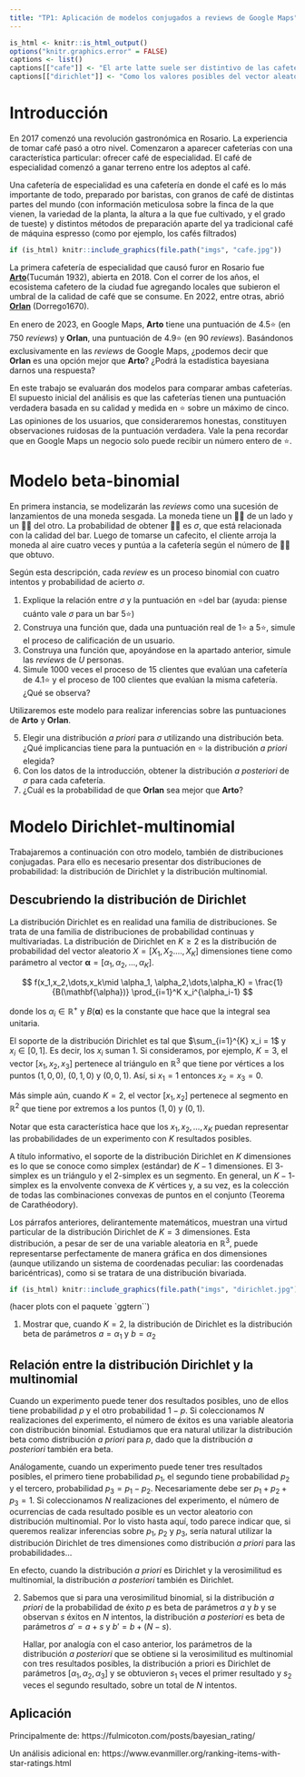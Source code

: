 ```yaml
---
title: "TP1: Aplicación de modelos conjugados a reviews de Google Maps"
---
```


```r
is_html <- knitr::is_html_output()
options("knitr.graphics.error" = FALSE)
captions <- list()
captions[["cafe"]] <- "El arte latte suele ser distintivo de las cafeterías de especialidad"
captions[["dirichlet"]] <- "Como los valores posibles del vector aleatorio tridimensional yacen en un plano, la distribución de probabilidad puede representarse gráficamente con facilidad "
```

# Introducción

En 2017 comenzó una revolución gastronómica en Rosario. La experiencia de tomar café pasó a otro nivel. Comenzaron a aparecer cafeterías con una característica particular: ofrecer café de especialidad. El café de especialidad comenzó a ganar terreno entre los adeptos al café.

Una cafetería de especialidad es una cafetería en donde el café es lo más importante de todo, preparado por baristas, con granos de café de distintas partes del mundo (con información meticulosa sobre la finca de la que vienen, la variedad de la planta, la altura a la que fue cultivado, y el grado de tueste) y distintos métodos de preparación aparte del ya tradicional café de máquina espresso (como por ejemplo, los cafés filtrados)

```r
if (is_html) knitr::include_graphics(file.path("imgs", "cafe.jpg"))
```

La primera cafetería de especialidad que causó furor en Rosario fue [**Arto**](https://www.instagram.com/artocafe/?hl=es)(Tucumán 1932), abierta en 2018. Con el correr de los años, el ecosistema cafetero de la ciudad fue agregando locales que subieron el umbral de la calidad de café que se consume. En 2022, entre otras, abrió [**Orlan**](https://www.instagram.com/cafeorlan/?hl=es) (Dorrego1670).

En enero de 2023, en Google Maps, **Arto** tiene una puntuación de 4.5⭐ (en 750 *reviews*) y **Orlan**, una puntuación de 4.9⭐ (en 90 *reviews*). Basándonos exclusivamente en las *reviews* de Google Maps, ¿podemos decir que **Orlan** es una opción mejor que **Arto**? ¿Podrá la estadística bayesiana darnos una respuesta?

En este trabajo se evaluarán dos modelos para comparar ambas cafeterías. El supuesto inicial del análisis es que las cafeterías tienen una puntuación verdadera basada en su calidad y medida en ⭐ sobre un máximo de cinco. Las opiniones de los usuarios, que consideraremos honestas, constituyen observaciones ruidosas de la puntuación verdadera. Vale la pena recordar que en Google Maps un negocio solo puede recibir un número entero de ⭐.

# Modelo beta-binomial

En primera instancia, se modelizarán las *reviews* como una sucesión de lanzamientos de una moneda sesgada. La moneda tiene un 👍🏼 de un lado y un 👎🏼 del otro. La probabilidad de obtener 👍🏼 es $\sigma$, que está relacionada con la calidad del bar. Luego de tomarse un cafecito, el cliente arroja la moneda al aire cuatro veces y puntúa a la cafetería según el número de 👍🏼 que obtuvo.

Según esta descripción, cada *review* es un proceso binomial con cuatro intentos y probabilidad de acierto $\sigma$.

1.  Explique la relación entre $\sigma$ y la puntuación en ⭐del bar (ayuda: piense cuánto vale $\sigma$ para un bar 5⭐)
2.  Construya una función que, dada una puntuación real de 1⭐ a 5⭐, simule el proceso de calificación de un usuario.
3.  Construya una función que, apoyándose en la apartado anterior, simule las *reviews* de $U$ personas.
4.  Simule 1000 veces el proceso de 15 clientes que evalúan una cafetería de 4.1⭐ y el proceso de 100 clientes que evalúan la misma cafetería. ¿Qué se observa?

Utilizaremos este modelo para realizar inferencias sobre las puntuaciones de **Arto** y **Orlan**.

5.  Elegir una distribución *a priori* para $\sigma$ utilizando una distribución beta. ¿Qué implicancias tiene para la puntuación en ⭐ la distribución *a priori* elegida?
6.  Con los datos de la introducción, obtener la distribución *a posteriori* de $\sigma$ para cada cafetería.
7.  ¿Cuál es la probabilidad de que **Orlan** sea mejor que **Arto**?

<!--# https://towardsdatascience.com/adding-error-bars-to-5-star-reviews-a-bayesian-approach-d6fef78b3382 -->

# Modelo Dirichlet-multinomial

Trabajaremos a continuación con otro modelo, también de distribuciones conjugadas. Para ello es necesario presentar dos distribuciones de probabilidad: la distribución de Dirichlet y la distribución multinomial.

## Descubriendo la distribución de Dirichlet

La distribución Dirichlet es en realidad una familia de distribuciones. Se trata de una familia de distribuciones de probabilidad continuas y multivariadas. La distribución de Dirichlet en $K\geq 2$ es la distribución de probabilidad del vector aleatorio $X=[X_1,X_2.\dots,X_K]$ dimensiones tiene como parámetro al vector $\mathbf{\alpha} = [\alpha_1, \alpha_2, \dots,\alpha_K]$.

$$
f(x_1,x_2,\dots,x_k\mid \alpha_1, \alpha_2,\dots,\alpha_K) = \frac{1}{B(\mathbf{\alpha})} \prod_{i=1}^K x_i^{\alpha_i-1}
$$

donde los $\alpha_i \in \mathbb{R}^+$ y $B(\mathbf{\alpha})$ es la constante que hace que la integral sea unitaria.

El soporte de la distribución Dirichlet es tal que $\sum_{i=1}^{K} x_i = 1$ y $x_i \in [0,1]$. Es decir, los $x_i$ suman 1. Si consideramos, por ejemplo, $K=3$, el vector $[x_1, x_2, x_3]$ pertenece al triángulo en $\mathbb{R}^3$ que tiene por vértices a los puntos $(1,0,0)$, $(0,1,0)$ y $(0,0,1)$. Así, si $x_1=1$ entonces $x_2=x_3=0$.

Más simple aún, cuando $K=2$, el vector $[x_1,x_2]$ pertenece al segmento en $\mathbb{R}^2$ que tiene por extremos a los puntos $(1,0)$ y $(0,1)$.

Notar que esta característica hace que los $x_1,x_2,\dots,x_K$ puedan representar las probabilidades de un experimento con $K$ resultados posibles.

A título informativo, el soporte de la distribución Dirichlet en $K$ dimensiones es lo que se conoce como simplex (estándar) de $K-1$ dimensiones. El $3$-simplex es un triángulo y el $2$-simplex es un segmento. En general, un $K-1$-simplex es la envolvente convexa de $K$ vértices y, a su vez, es la colección de todas las combinaciones convexas de puntos en el conjunto (Teorema de Carathéodory).

Los párrafos anteriores, delirantemente matemáticos, muestran una virtud particular de la distribución Dirichlet de $K=3$ dimensiones. Esta distribución, a pesar de ser de una variable aleatoria en $\mathbb{R}^3$, puede representarse perfectamente de manera gráfica en dos dimensiones (aunque utilizando un sistema de coordenadas peculiar: las coordenadas baricéntricas), como si se tratara de una distribución bivariada.

```r
if (is_html) knitr::include_graphics(file.path("imgs", "dirichlet.jpg"))
```

(hacer plots con el paquete \`ggtern\`\`)

1.  Mostrar que, cuando $K=2$, la distribución de Dirichlet es la distribución beta de parámetros $a=\alpha_1$ y $b=\alpha_2$

## Relación entre la distribución Dirichlet y la multinomial

Cuando un experimento puede tener dos resultados posibles, uno de ellos tiene probabilidad $p$ y el otro probabilidad $1-p$. Si coleccionamos $N$ realizaciones del experimento, el número de éxitos es una variable aleatoria con distribución binomial. Estudiamos que era natural utilizar la distribución beta como distribución *a priori* para $p$, dado que la distribución *a posteriori* también era beta.

Análogamente, cuando un experimento puede tener tres resultados posibles, el primero tiene probabilidad $p_1$, el segundo tiene probabilidad $p_2$ y el tercero, probabilidad $p_3 = p_1 - p_2$. Necesariamente debe ser $p_1+p_2+p_3=1$. Si coleccionamos $N$ realizaciones del experimento, el número de ocurrencias de cada resultado posible es un vector aleatorio con distribución multinomial. Por lo visto hasta aquí, todo parece indicar que, si queremos realizar inferencias sobre $p_1$, $p_2$ y $p_3$, sería natural utilizar la distribución Dirichlet de tres dimensiones como distribución *a priori* para las probabilidades...

En efecto, cuando la distribución *a priori* es Dirichlet y la verosimilitud es multinomial, la distribución *a posteriori* también es Dirichlet.

2.  Sabemos que si para una verosimilitud binomial, si la distribución *a priori* de la probabilidad de éxito $p$ es beta de parámetros $a$ y $b$ y se observan $s$ éxitos en $N$ intentos, la distribución *a posteriori* es beta de parámetros $a' = a+s$ y $b'=b+(N-s)$.

    Hallar, por analogía con el caso anterior, los parámetros de la distribución *a posteriori* que se obtiene si la verosimilitud es multinomial con tres resultados posibles, la distribución a priori es Dirichlet de parámetros $[\alpha_1,\alpha_2,\alpha_3]$ y se obtuvieron $s_1$ veces el primer resultado y $s_2$ veces el segundo resultado, sobre un total de $N$ intentos.

## Aplicación

Principalmente de: https://fulmicoton.com/posts/bayesian_rating/

Un análisis adicional en: https://www.evanmiller.org/ranking-items-with-star-ratings.html
